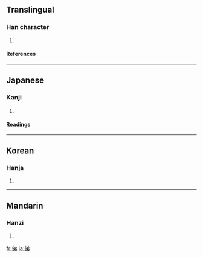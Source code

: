 ==Translingual==
===Han character===
{{Han char|rn=9|rad=人|as=07|sn=9|four=|canj=人金弓竹 (OCNH)}}
# {{defn|Han|sort=人07}}
====References====
{{Han ref|kx=0106.041|dkj=00719|dj=0225.090|hdz=10164.030|uh=4FE4|ud=20452}}
----
==Japanese==
===Kanji===
{{ja-kanji|grade=|rs=人07}}
# {{defn|Japanese}} 
====Readings====
{{ja-readings|on=|kun=[[おもかげ]] (omokage)}}
----
==Korean==
===Hanja===
{{ko-hanja|hangeul=제|rv=je|mr=che}}
# {{defn|Korean}}
----
==Mandarin==
===Hanzi===
{{cmn-hanzi|pin=[[tì]] ([[ti4]])|wg=t'i<sup>4</sup>}}
# {{defn|Mandarin}}

[[fr:俤]]
[[ja:俤]]